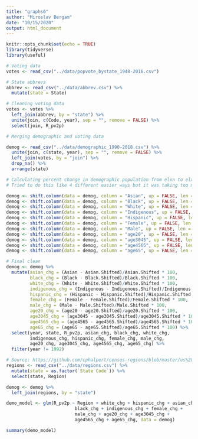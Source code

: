 ```yaml
---
title: "graphs6"
author: "Miroslav Bergam"
date: "10/15/2020"
output: html_document
---
```


```r
knitr::opts_chunk$set(echo = TRUE)
library(tidyverse)
library(useful)
```

```r

# Voting data
votes <- read_csv("../data/popvote_bystate_1948-2016.csv")

# State abbrevs
abbrev <- read_csv("../data/abbrev.csv") %>%
  mutate(state = State)

# Cleaning voting data
votes <- votes %>%
  left_join(abbrev, by = "state") %>%
  unite(join, c(Code, year), sep = "", remove = FALSE) %>%
  select(join, R_pv2p)

# Merging demographic and voting data

demog <- read_csv("../data/demographic_1990-2018.csv") %>%
  unite(join, c(state, year), sep = "", remove = FALSE) %>%
  left_join(votes, by = "join") %>%
  drop_na() %>%
  arrange(state) 

# Calculating percent change in demographic population from elxn to elxn
# Tried to do this like 4 different easier ways but it was taking too much time

demog <- shift.column(data = demog, column = "Asian", up = FALSE, len = 1)
demog <- shift.column(data = demog, column = "Black", up = FALSE, len = 1)
demog <- shift.column(data = demog, column = "White", up = FALSE, len = 1)
demog <- shift.column(data = demog, column = "Indigenous", up = FALSE, len = 1)
demog <- shift.column(data = demog, column = "Hispanic", up = FALSE, len = 1)
demog <- shift.column(data = demog, column = "Female", up = FALSE, len = 1)
demog <- shift.column(data = demog, column = "Male", up = FALSE, len = 1)
demog <- shift.column(data = demog, column = "age20", up = FALSE, len = 1)
demog <- shift.column(data = demog, column = "age3045", up = FALSE, len = 1)
demog <- shift.column(data = demog, column = "age4565", up = FALSE, len = 1)
demog <- shift.column(data = demog, column = "age65", up = FALSE, len = 1)

# Final clean
demog <- demog %>%
  mutate(asian_chg = (Asian - Asian.Shifted)/Asian.Shifted * 100,
         black_chg = (Black - Black.Shifted)/Black.Shifted * 100,
         white_chg = (White - White.Shifted)/White.Shifted * 100,
         indigenous_chg = (Indigenous - Indigenous.Shifted)/Indigenous.Shifted * 100,
         hispanic_chg = (Hispanic - Hispanic.Shifted)/Hispanic.Shifted * 100,
         female_chg = (Female - Female.Shifted)/Female.Shifted * 100,
         male_chg = (Male - Male.Shifted)/Male.Shifted * 100,
         age20_chg = (age20 - age20.Shifted)/age20.Shifted * 100,
         age3045_chg = (age3045 - age3045.Shifted)/age3045.Shifted * 100,
         age4565_chg = (age4565 - age4565.Shifted)/age4565.Shifted * 100,
         age65_chg = (age65 - age65.Shifted)/age65.Shifted * 100) %>%
  select(year, state, R_pv2p, asian_chg, black_chg, white_chg,
         indigenous_chg, hispanic_chg, female_chg, male_chg,
         age20_chg, age3045_chg, age4565_chg, age65_chg) %>%
  filter(year != 1992)

# Source: https://github.com/cphalpert/census-regions/blob/master/us%20census%20bureau%20regions%20and%20divisions.csv
regions <- read_csv("../data/regions.csv") %>%
  mutate(state = as.factor(`State Code`)) %>%
  select(state, Region)

demog <- demog %>%
  left_join(regions, by = "state")

```

```r

demo_model <- glm(R_pv2p ~ Region + white_chg + hispanic_chg + asian_chg + 
                          black_chg + indigenous_chg + female_chg +
                          male_chg + age20_chg + age3045_chg + 
                          age4565_chg + age65_chg, data = demog)

summary(demo_model)

```


